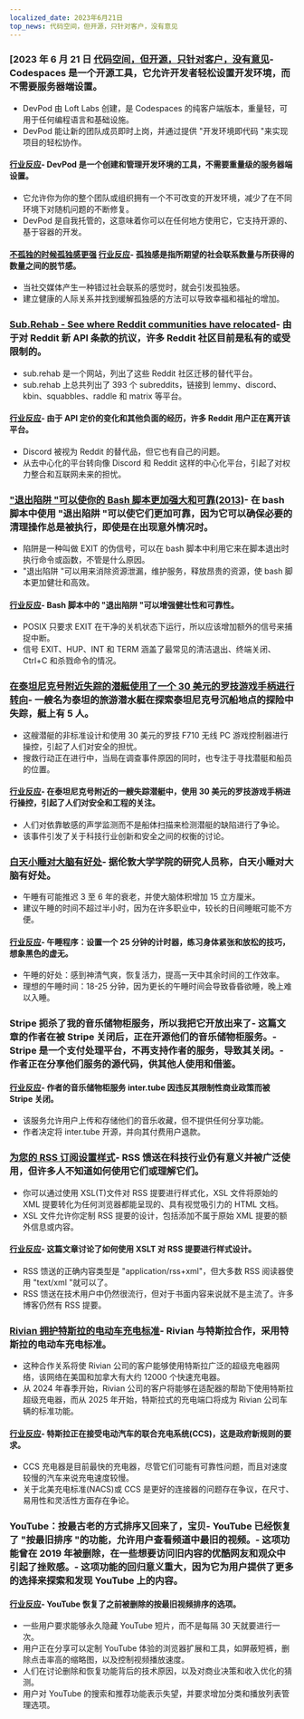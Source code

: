 ```yaml
---
localized_date: 2023年6月21日
top_news: 代码空间，但开源，只针对客户，没有意见
---
```




<CallToAction />

<Steps>

### [2023 年 6 月 21 日 [代码空间，但开源，只针对客户，没有意见](https://devpod.sh/)- Codespaces 是一个开源工具，它允许开发者轻松设置开发环境，而不需要服务器端设置。

- DevPod 由 Loft Labs 创建，是 Codespaces 的纯客户端版本，重量轻，可用于任何编程语言和基础设施。
- DevPod 能让新的团队成员即时上岗，并通过提供 "开发环境即代码 "来实现项目的轻松协作。

#### [行业反应](http://news.ycombinator.com/item?id=36407477)- DevPod 是一个创建和管理开发环境的工具，不需要重量级的服务器端设置。

- 它允许你为你的整个团队或组织拥有一个不可改变的开发环境，减少了在不同环境下对随机问题的不断修复。
- DevPod 是自我托管的，这意味着你可以在任何地方使用它，它支持开源的、基于容器的开发。

#### [不孤独的时候孤独感更强](https://pubmed.ncbi.nlm.nih.gov/37293324/) [行业反应](http://news.ycombinator.com/item?id=36403280)- 孤独感是指所期望的社会联系数量与所获得的数量之间的脱节感。

- 当社交媒体产生一种错过社会联系的感觉时，就会引发孤独感。
- 建立健康的人际关系并找到缓解孤独感的方法可以导致幸福和福祉的增加。

### [Sub.Rehab - See where Reddit communities have relocated](https://sub.rehab/)- 由于对 Reddit 新 API 条款的抗议，许多 Reddit 社区目前是私有的或受限制的。

- sub.rehab 是一个网站，列出了这些 Reddit 社区迁移的替代平台。
- sub.rehab 上总共列出了 393 个 subreddits，链接到 lemmy、discord、kbin、squabbles、raddle 和 matrix 等平台。

#### [行业反应](http://news.ycombinator.com/item?id=36401999)- 由于 API 定价的变化和其他负面的经历，许多 Reddit 用户正在离开该平台。

- Discord 被视为 Reddit 的替代品，但它也有自己的问题。
- 从去中心化的平台转向像 Discord 和 Reddit 这样的中心化平台，引起了对权力整合和互联网未来的担忧。

### ["退出陷阱 "可以使你的 Bash 脚本更加强大和可靠(2013)](http://redsymbol.net/articles/bash-exit-traps/)- 在 bash 脚本中使用 "退出陷阱 "可以使它们更加可靠，因为它可以确保必要的清理操作总是被执行，即使是在出现意外情况时。

- 陷阱是一种叫做 EXIT 的伪信号，可以在 bash 脚本中利用它来在脚本退出时执行命令或函数，不管是什么原因。
- "退出陷阱 "可以用来消除资源泄漏，维护服务，释放昂贵的资源，使 bash 脚本更加健壮和高效。

#### [行业反应](http://news.ycombinator.com/item?id=36400465)- Bash 脚本中的 "退出陷阱 "可以增强健壮性和可靠性。

- POSIX 只要求 EXIT 在干净的关机状态下运行，所以应该增加额外的信号来捕捉中断。
- 信号 EXIT、HUP、INT 和 TERM 涵盖了最常见的清洁退出、终端关闭、Ctrl+C 和杀戮命令的情况。

### [在泰坦尼克号附近失踪的潜艇使用了一个 30 美元的罗技游戏手柄进行转向](https://arstechnica.com/gaming/2023/06/submarine-missing-near-titanic-used-a-30-logitech-gamepad-for-steering/)- 一艘名为泰坦的旅游潜水艇在探索泰坦尼克号沉船地点的探险中失踪，艇上有 5 人。

- 这艘潜艇的非标准设计和使用 30 美元的罗技 F710 无线 PC 游戏控制器进行操控，引起了人们对安全的担忧。
- 搜救行动正在进行中，当局在调查事件原因的同时，也专注于寻找潜艇和船员的位置。

#### [行业反应](http://news.ycombinator.com/item?id=36407781)- 在泰坦尼克号附近的一艘失踪潜艇中，使用 30 美元的罗技游戏手柄进行操控，引起了人们对安全和工程的关注。

- 人们对依靠敏感的声学监测而不是船体扫描来检测潜艇的缺陷进行了争论。
- 该事件引发了关于科技行业创新和安全之间的权衡的讨论。

### [白天小睡对大脑有好处](https://www.bbc.com/news/health-65950168)- 据伦敦大学学院的研究人员称，白天小睡对大脑有好处。

- 午睡有可能推迟 3 至 6 年的衰老，并使大脑体积增加 15 立方厘米。
- 建议午睡的时间不超过半小时，因为在许多职业中，较长的日间睡眠可能不方便。

#### [行业反应](http://news.ycombinator.com/item?id=36399503)- 午睡程序：设置一个 25 分钟的计时器，练习身体紧张和放松的技巧，想象黑色的虚无。

- 午睡的好处：感到神清气爽，恢复活力，提高一天中其余时间的工作效率。
- 理想的午睡时间：18-25 分钟，因为更长的午睡时间会导致昏昏欲睡，晚上难以入睡。

### Stripe 扼杀了我的音乐储物柜服务，所以我把它开放出来了- 这篇文章的作者在被 Stripe 关闭后，正在开源他们的音乐储物柜服务。- Stripe 是一个支付处理平台，不再支持作者的服务，导致其关闭。- 作者正在分享他们服务的源代码，供其他人使用和借鉴。

#### [行业反应](http://news.ycombinator.com/item?id=36403607)- 作者的音乐储物柜服务 inter.tube 因违反其限制性商业政策而被 Stripe 关闭。

- 该服务允许用户上传和存储他们的音乐收藏，但不提供任何分享功能。
- 作者决定将 inter.tube 开源，并向其付费用户退款。

### [为您的 RSS 订阅设置样式](https://darekkay.com/blog/rss-styling/)- RSS 馈送在科技行业仍有意义并被广泛使用，但许多人不知道如何使用它们或理解它们。

- 你可以通过使用 XSL(T)文件对 RSS 提要进行样式化，XSL 文件将原始的 XML 提要转化为任何浏览器都能呈现的、具有视觉吸引力的 HTML 文档。
- XSL 文件允许你定制 RSS 提要的设计，包括添加不属于原始 XML 提要的额外信息或内容。

#### [行业反应](http://news.ycombinator.com/item?id=36401854)- 这篇文章讨论了如何使用 XSLT 对 RSS 提要进行样式设计。

- RSS 馈送的正确内容类型是 "application/rss+xml"，但大多数 RSS 阅读器使用 "text/xml "就可以了。
- RSS 馈送在技术用户中仍然很流行，但对于书面内容来说就不是主流了。许多博客仍然有 RSS 提要。

### [Rivian 拥护特斯拉的电动车充电标准](https://ev-edition.com/2023/06/rivian-joins-forces-with-tesla-embracing-their-charging-standard-for-electric-vehicles/)- Rivian 与特斯拉合作，采用特斯拉的电动车充电标准。

- 这种合作关系将使 Rivian 公司的客户能够使用特斯拉广泛的超级充电器网络，该网络在美国和加拿大有大约 12000 个快速充电器。
- 从 2024 年春季开始，Rivian 公司的客户将能够在适配器的帮助下使用特斯拉超级充电器，而从 2025 年开始，特斯拉式的充电端口将成为 Rivian 公司车辆的标准功能。

#### [行业反应](http://news.ycombinator.com/item?id=36403494)- 特斯拉正在接受电动汽车的联合充电系统(CCS)，这是政府新规则的要求。

- CCS 充电器是目前最快的充电器，尽管它们可能有可靠性问题，而且对速度较慢的汽车来说充电速度较慢。
- 关于北美充电标准(NACS)或 CCS 是更好的连接器的问题存在争议，在尺寸、易用性和灵活性方面存在争论。

### YouTube：按最古老的方式排序又回来了，宝贝- YouTube 已经恢复了 "按最旧排序 "的功能，允许用户查看频道中最旧的视频。- 这项功能曾在 2019 年被删除，在一些想要访问旧内容的优酷网友和观众中引起了挫败感。- 这项功能的回归意义重大，因为它为用户提供了更多的选择来探索和发现 YouTube 上的内容。

#### [行业反应](http://news.ycombinator.com/item?id=36410777)- YouTube 恢复了之前被删除的按最旧视频排序的选项。

- 一些用户要求能够永久隐藏 YouTube 短片，而不是每隔 30 天就要进行一次。
- 用户正在分享可以定制 YouTube 体验的浏览器扩展和工具，如屏蔽短裤，删除点击率高的缩略图，以及控制视频播放速度。
- 人们在讨论删除和恢复功能背后的技术原因，以及对商业决策和收入优化的猜测。
- 用户对 YouTube 的搜索和推荐功能表示失望，并要求增加分类和播放列表管理选项。

</Steps>
